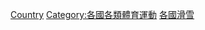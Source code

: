 {{containercat}}
{{Categories by country|nocat}}
{{Commons category|Ski jumping by country}}

[[Category:跳台滑雪|Country]]
[[Category:各國各類體育運動|Category:各國各類體育運動]]
[[Category:各國滑雪|]]